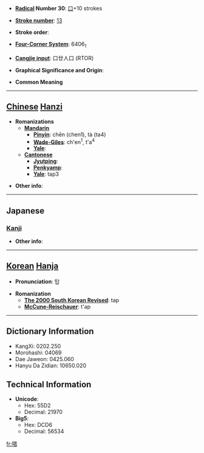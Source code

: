 * '''[[Wiktionary:Chinese radical index| Radical]] Number 30''': [[Wiktionary:Chinese radical index 口|口]]+10 strokes

* '''[[Wiktionary:Chinese total strokes index|Stroke number]]''': [[Wiktionary:Chinese total strokes index 13|13]]

* '''Stroke order''': 

* '''[[Wiktionary:Chinese four corner index|Four-Corner System]]''': 6406<sub>1</sub>

* '''[[Wiktionary:Chinese Cangjie index|Cangjie input]]''': 口廿人口 (RTOR)

* '''Graphical Significance and Origin''': 

* '''Common Meaning'''

----

== [[Chinese]] [[Hanzi]] ==

* '''Romanizations'''
** '''[[Mandarin]]'''
*** '''[[Pinyin]]''': chēn (chen1), tà (ta4)
*** '''[[Wade-Giles]]''': ch'en<sup>1</sup>, t'a<sup>4</sup>
*** '''[[Yale]]''': 
** '''[[Cantonese]]'''
*** '''[[Jyutping]]''':
*** '''[[Penkyamp]]''': 
*** '''[[Yale]]''': tap3

* '''Other info''': 

----

==Japanese==
===[[Kanji]]===
{{kanji|on readings=[[とう]] (tō)
|kun readings=[[なめる]] (nameru)
}}

* '''Other info''':  

----

== [[Korean]] [[Hanja]] ==

* '''Pronunciation''': 탑

* '''Romanization'''
** '''[[The 2000 South Korean Revised Romanization|The 2000 South Korean Revised]]''': tap
** '''[[McCune-Reischauer]]''': t'ap

----

== Dictionary Information ==

* KangXi: 0202.250
* Morohashi: 04069
* Dae Jaweon: 0425.060
* Hanyu Da Zidian: 10650.020

== Technical Information ==

* '''Unicode''':
** Hex: 55D2
** Decimal: 21970
* '''Big5''':
** Hex: DCD6
** Decimal: 56534

[[fr:嗒]]
